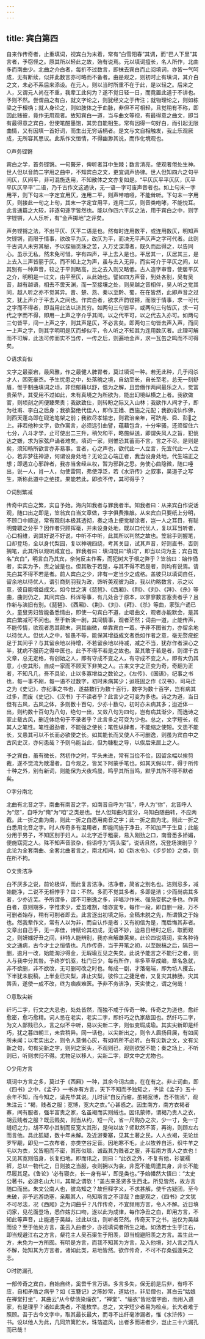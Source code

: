 ```yaml
---
---
---
```

title: 宾白第四
---





自来作传奇者，止重填词，视宾白为末着，常有“白雪阳春”其调，而“巴人下里”其言者，予窃怪之。原其所以轻此之故，殆有说焉。元以填词擅长，名人所作，北曲多而南曲少。北曲之介白者，每折不过数言，即抹去宾白而止阅填词，亦皆一气呵成，无有断续，似并此数言亦可略而不备者。由是观之，则初时止有填词，其介白之文，未必不系后来添设。在元人，则以当时所重不在于此，是以轻之。后来之人，又谓元人尚在不重，我辈工此何为？遂不觉日轻一日，而竟置此道于不讲也。予则不然。尝谓曲之有白，就文字论之，则犹经文之于传注；就物理论之，则如栋梁之于榱桷；就人身论之，则如肢体之于血脉，非但不可相轻，且觉稍有不称，即因此贱彼，竟作无用观者。故知宾白一道，当与曲文等视，有最得意之曲文，即当有最得意之宾白，但使笔酣墨饱，其势自能相生。常有因得一句好白，而引起无限曲情，又有因填一首好词，而生出无穷话柄者。是文与文自相触发，我止乐观厥成，无所容其思议。此系作文恒情，不得幽渺其说，而作化境观也。

○声务铿锵

宾白之学，首务铿锵。一句聱牙，俾听者耳中生棘；数言清亮，使观者倦处生神。世人但以音韵二字用之曲中，不知宾白之文，更宜调声协律。世人但知四六之句平间仄，仄间平，非可混施迭用，不知散体之文亦复如是。“平仄仄平平仄仄，仄平平仄仄平平”二语，乃千古作文这通诀，无一语一字可废声音者也。如上句末一字用平，则下句末一字定宜用仄，连用二平，则声带喑哑，不能耸听。下句末一字用仄，则接此一句之上句，其末一字定宜用平，连用二仄，则音类咆哮，不能悦耳。此言通篇之大较，非逐句逐字皆然也。能以作四六平仄之法，用于宾白之中，则字字铿锵，人人乐听，有“金声掷地”之评矣。

声务铿锵之法，不出平仄、仄平二语是也。然有时连用数平，或连用数仄，明知声欠铿锵，而限于情事，欲改平为仄，改仄为平，而决无平声仄声之字可代者。此则千古词人未穷其秘，予以探骊觅珠之苦，入万丈深潭者，既久而后得之，以告同心。虽示无私，然未免可惜。字有四声，平上去入是也。平居其一，仄居其三，是上去入三声皆丽于仄。而不知上之为声，虽与去入无异，而实可介于平仄之间，以其别有一种声音，较之于平则略高，比之去入则又略低。古人造字审音，使居平仄之介，明明是一过文，由平至仄，从此始也。譬如四方声音，到处各别，吴有吴音，越有越语，相去不啻天渊，而一至接壤之处，则吴越之音相伴，吴人听之觉其同，越人听之亦不觉其异。晋、楚、燕、秦以至黔、蜀，在在皆然，此即声音之过文，犹上声介于平去入之间也。作宾白者，欲求声韵铿锵，而限于情事，求一可代之字而不得者，即当用此法以济其穷。如两句三句皆平，或两句三句皆仄，求一可代之字而不得，即用一上声之字介乎其间，以之代平可，以之代去入亦可。如两句三句皆平，间一上声之字，则其声是仄，不必言矣。即两句三句皆去声入声，而间一上声之字，则其字明明是仄而却似平，令人听之不知其为连用数仄者。此理可解而不可解，此法可传而实不当传，一传之后，则遍地金声，求一瓦缶之鸣而不可得矣。

○语求肖似

文字之最豪宕，最风雅，作之最健人脾胃者，莫过填词一种。若无此种，几于闷杀才人，困死豪杰。予生忧患之中，处落魄之境，自幼至长，自长至老，总无一刻舒眉，惟于制曲填词之顷，非但郁藉以舒，愠为之解，且尝僭作两间最乐之人，觉富贵荣华，其受用不过如此，未有真境之为所欲为，能出幻境纵横之上者。我欲做官，则顷刻之间便臻荣贵；我欲致仕，则转盼之际又入山林；我欲作人间才子，即为杜甫、李白之后身；我欲娶绝代佳人，即作王嫱、西施之元配；我欲成仙作佛，则西天蓬岛即在砚池笔架之前；我欲尽孝输忠，则君治亲年，可跻尧、舜、彭之上。非若他种文字，欲作寓言，必须远引曲譬，蕴藉包含，十分牢骚，还须留住六七分，八斗才学，止可使出二三升，稍欠和平，略施纵送，即谓失风人之旨，犯佻达之嫌，求为家弦户诵者难矣。填词一家，则惟恐其蓄而不言，言之不尽。是则是矣，须知畅所欲言亦非易事。言者，心之声也，欲代此一人立言，先宜代此一人立心，若非梦往神游，何谓设身处地？无论立心端正者，我当设身处地，代生端正之想；即遇立心邪辟者，我亦当舍经从权，暂为邪辟之思。务使心曲隐微，随口唾出，说一人，肖一人，勿使雷同，弗使浮泛，若《水浒传》之叙事，吴道子之写生，斯称此道中之绝技。果能若此，即欲不传，其可得乎？

○词别繁减

传奇中宾白之繁，实自予始。海内知我者与罪我者半。知我者曰：从来宾白作说话观，随口出之即是，笠翁宾白当文章做，字字俱费推敲。从来宾白只要纸上分明，不顾口中顺逆，常有观刻本极其透彻，奏之场上便觉糊涂者，岂一人之耳目，有聪明聋聩之分乎？因作者只顾挥毫，并未设身处地，既以口代优人，复以耳当听者，心口相维，询其好说不好说，中听不中听，此其所以判然之故也。笠翁手则握笔，口却登场，全以身代梨园，复以神魂四绕，考其关目，试其声音，好则直书，否则搁笔，此其所以观听咸宜也。罪我者曰：填词既曰“填词”，即当以词为主；宾白既名“宾白”，明言白乃其宾，奈何反主作客，而犯树大于根之弊乎？笠翁曰：始作俑者，实实为予，责之诚是也。但其敢于若是，与其不得不若是者，则均有说焉。请先白其不得不若是者。前人宾白之少，非有一定当少之成格。盖彼只以填词自任，留余地以待优人，谓引商刻羽我为政，饰听美观彼为政，我以约略数言，示之以意，彼自能增益成文。如今世之演《琵琶》、《西厢》、《荆》、《刘》、《拜》、《杀》等曲，曲则仍之，其间宾白、科诨等事，有几处合于原本，以寥寥数言塞责者乎？且作新与演旧有别。《琵琶》、《西厢》、《荆》、《刘》、《拜》、《杀》等曲，家弦户诵已久，童叟男妇皆能备悉情由，即使一句宾白不道，止唱曲文，观者亦能默会，是其宾白繁减可不问也。至于新演一剧，其间情事，观者茫然；词曲一道，止能传声，不能传情，欲观者悉其颠末，洞其幽微，单靠宾白一着。予非不图省力，亦留余地以待优人。但优人之中，智愚不等，能保其增益成文者悉如作者之意，毫无赘疣蛇足于其间乎？与其留余地以待增，不若留余地以待减，减之不当，犹存作者深心之半，犹病不服药之得中医也。此予不得不若是之故也。至其敢于若是者，则谓千古文章，总无定格，有创始之人，即有守成不变之人，有守成不变之人，即有大仍其意，小变其形，自成一家而不顾天下非笑之人。古来文字之正变为奇，奇翻为正者，不知凡几，吾不具论，止以多寡增益之数论之。《左传》、《国语》，纪事之书也，每一事不剐，每一语不过数字，初时未病其少；迨班固之作《汉书》，司马迁之为《史记》，亦纪事之书也，遂益数行为数十百行，数字为数十百字，岂有病其过多，而废《史记》、《汉书》于不读者乎？此言少之可变为多也。诗之为道，当日但有古风，古风之体，多则数十百句，少亦十数句，初时亦未病其多；迨近体一出，则约数十百句为八句，绝句一出，又敛八句为四句，岂有病其渐少，而选诗之家止载古风，删近体绝句于不录者乎？此言多之可变为少也。总之，文字短长，视其人之笔性。笔性遒劲者，不能强之使长；笔性纵肆者，不能缩之使短。文患不能长，又患其可以不长而必欲使之长。如其能长而又使人不可删逸，则虽为宾白中之古风史汉，亦何患哉？予则乌能当此，但为糠秕之导，以俟后来居上之人。

予之宾白，虽有微长，然初作之时，竿头未进，常有当俭不俭，因留余幅以俟剪裁，遂不觉流为散漫者。自今观之，皆吴下阿蒙手笔也。如其天假以年，得于所传十种之外，别有新词，则能保为犬夜鸡晨，鸣乎其所当鸣，默乎其所不得不默者矣。

○字分南北

北曲有北音之字，南曲有南音之字，如南音自呼为“我”，呼人为“你”，北音呼人为“您”，自呼为“俺”为“咱”之类是也。世人但知曲内宜分，乌知白随曲转，不应两截。此一折之曲为南，则此一折之白悉用南音之字；此一折之曲为北，则此一折之白悉用北音之字。时人传奇多有混用者，即能间施于净丑，不知加严于生旦；此能分用于男子，不知区别于妇人。以北字近于粗豪，易入刚劲之口，南音悉多娇媚，便施窈窕之人。殊不知声音驳杂，俗语呼为“两头蛮”，说话且然，况登场演剧乎？此论为全套南曲、全套北曲者言之，南北相间，如《新水令》、《步步娇》之类，则在所不拘。

○文贵洁净

白不厌多之说，前论极详，而此复言洁净。洁净者，简省之别名也。洁则忌多，减始能净，二说不无相悖乎？曰：不然。多而不觉其多者，多即是洁；少而尚病其多者，少亦近芜。予所谓多，谓不可删逸之多，非唱沙作米、强凫变鹤之多也。作宾白者，意则期多，字惟求少，爱虽难割，嗜亦宜专。每作一段，即自删一段，万不可删者始存，稍有可削者即去。此言逐出初填之际，全稿未脱之先，所谓慎之于始也。然我辈作文，常有人以为非，而自认作是者；又有初信为是，而后悔其非者。文章出自己手，无一非佳，诗赋论其初成，无语不妙，迨易日经时之后，取而观之，则妍媸好丑之间，非特人能辨别，我亦自解雌黄矣。此论四说填词，实各种诗文之通病，古今才士之恒情也。凡作传奇，当于开笔之初，以至脱稿之后，隔日一删，逾月一改，始能淘沙得金，无瑕瑜互见之失矣。此说予能言之不能行之者，则人与我中分其咎。予终岁饥驱，杜门日少，每有所作，率多草草成编，章名急就，非不欲删，非不欲改，无可删可改之时也。每成一剧，才落毫端，即为坊人攫去，下半犹未脱稿，上半业已灾梨，非止灾梨，彼伶工之捷足者，又复灾其肺肠，灾其唇舌，遂使一成不改，终为痼疾难医。予非不务洁净，天实使之，谓之何哉！

○意取尖新

纤巧二字，行文之大忌也，处处皆然，而独不戒于传奇一种。传奇之为道也，愈纤愈密，愈巧愈精。词人忌在老实，老实二字，即纤巧之仇家敌国也。然纤巧二字，为文人鄙贱已久，言之似不中听，易以尖新二字，则似变瑕成瑜。其实尖新即是纤巧，犹之暮四朝三，未尝稍异。同一话也，以尖新出之，则令人眉扬目展，有如闻所未闻；以老实出之，则令人意懒心灰，有如听所不必听。白有尖新之文，文有尖新之句，句有尖新之字，则列之案头，不观则已，观则欲罢不能；奏之场上，不听则已，听则求归不得。尤物足以移人，尖新二字，即文中之尤物也。

○少用方言

填词中方言之多，莫过于《西厢》一种，其余今词古曲，在在有之。非止词曲，即《四书》之中，《孟子》一书亦有方言，天下不知而予独知之，予读《孟子》五十余年不知，而今知之，请先毕其说。儿时读“自反而缩，虽褐宽博，吾不惴焉”，观朱注云：“褐，贱者之服；宽博，宽大之衣。”心甚惑之。因生南方，南方衣褐者寡，间有服者，强半富贵之家，名虽褐而实则绒也。因讯蒙师，谓褐乃贵人之衣，胡云贱者之服？既云贱矣，则当从约，短一尺，省一尺购办之次，少一寸，免一寸缝纫之力，胡不窄小其制而反宽大其形，是何以故？师默然不答，再询，则顾左右而言他。具此狐疑，数十年未解。及近游秦塞，见其土著之民，人人衣褐，无论丝罗罕觏，即见一二衣布者，亦类空谷足音。因地寒不毛，止以牧养自活，织牛羊之毛以为衣，又皆粗而不密，其形似毯，诚哉其为贱者之服，非若南方贵人之衣也！又见其宽则倍身，长复扫地。即而讯之，则曰：“此衣之外，不复有他，衫裳襦裤，总以一物代之，日则披之当服，夜则拥以为衾，非宽不能周遭其身，非长不能尽履其足。《鲁论》‘必有寝衣，长一身有半’，即是类也。”予始幡然大悟曰：“太史公著书，必游名山大川，其斯之谓欤！”盖古来圣贤多生西北，所见皆然，故方言随口而出。朱文公南人也，彼乌知之？故但释字义，不求甚解，使千古疑团，至今未破，非予远游绝塞，亲觏其人，乌知斯言之不谬哉？由是观之，《四书》之文犹不可尽法，况《西厢》之为词曲乎？凡作传奇，不宜频用方言，令人不解。近日填词家，见花面登场，悉作姑苏口吻，遂以此为成律，每作净丑之白，即用方言，不知此等声音，止能通于吴越，过此以往，则听者茫然。传奇天下之书，岂仅为吴越而设？至于他处方言，虽云入曲者少，亦视填词者所生之地。如汤若士生于江右，即当规避江右之方言，粲花主人吴石渠生于阳羡，即当规避阳羡之方言。盖生此一方，未免为一方所囿。有明是方言，而我不知其为方言，及入他境，对人言之而人不解，始知其为方言者。诸如此类，易地皆然。欲作传奇，不可不存桑弧蓬矢之志。

○时防漏孔

一部传奇之宾白，自始自终，奚啻千言万语。多言多失，保无前是后非，有呼不应，自相矛盾之病乎？如《玉簪记》之陈妙常，道姑也，非尼僧也，其白云“姑娘在禅堂打坐”，其曲云“从今孽债染缁衣”，“禅堂”、“缁衣”皆尼僧字面，而用入道家，有是理乎？诸如此类者，不能枚举。总之，文字短少者易为检点，长大者难于照顾。吾于古今文字中，取其最长最大，而寻不出纤毫渗漏者，惟《水浒传》一书。设以他人为此，几同笊篱贮水，珠箔遮风，出者多而进者少，岂止三十六漏孔而已哉！